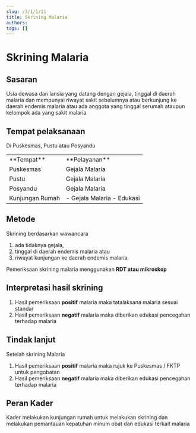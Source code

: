 ```yaml
---
slug: /3/1/1/11
title: Skrining Malaria
authors: 
tags: []
---
```

# Skrining Malaria 
## Sasaran
Usia dewasa dan lansia yang datang dengan gejala, tinggal di daerah malaria dan mempunyai riwayat sakit sebelumnya atau berkunjung ke daerah endemis malaria atau ada anggota yang tinggal serumah ataupun kelompok ada yang sakit malaria

## Tempat pelaksanaan
Di Puskesmas, Pustu atau Posyandu


<table>
  <tr>
    <td>**Tempat**</td>
    <td>**Pelayanan**</td>
  </tr>
  <tr>
    <td>Puskesmas</td>
    <td>Gejala Malaria</td>
  </tr>
  <tr>
    <td>Pustu</td>
    <td>Gejala Malaria</td>
  </tr>
  <tr>
    <td>Posyandu</td>
    <td>Gejala Malaria</td>
  </tr>
  <tr>
    <td>Kunjungan Rumah</td>
    <td>
    - Gejala Malaria
    - Edukasi
    </td>
  </tr>
</table>

## Metode 
Skrining berdasarkan wawancara 
1. ada tidaknya gejala, 
2. tinggal di daerah endemis malaria atau 
3. riwayat kunjungan ke daerah endemis malaria. 

Pemeriksaan skrining malaria menggunakan **RDT atau mikroskop**
## Interpretasi hasil skrining
1) Hasil pemeriksaan **positif** malaria maka tatalaksana malaria sesuai standar
2) Hasil pemeriksaan **negatif** malaria maka diberikan edukasi pencegahan terhadap malaria

## Tindak lanjut 
Setelah skrining Malaria
1) Hasil pemeriksaan **positif** malaria maka rujuk ke Puskesmas / FKTP untuk pengobatan
2) Hasil pemeriksaan **negatif** malaria maka diberikan edukasi pencegahan terhadap malaria
## Peran Kader 
Kader melakukan kunjungan rumah untuk melakukan skrining dan melakukan pemantauan kepatuhan minum obat dan edukasi terkait malaria
